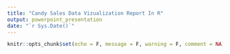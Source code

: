 ```yaml
---
title: "Candy Sales Data Vizualization Report In R"
output: powerpoint_presentation
date: "`r Sys.Date()`"
---
```


```r
knitr::opts_chunk$set(echo = F, message = F, warning = F, comment = NA)
```

